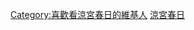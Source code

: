 {{Userbox
  |id = {{lang|ja|涼宮<br>ハルヒ}}
  |id-s = 11
  |id-c = #FFFFFF
  |info = 這個用戶是'''[[涼宮春日系列|涼宮春日]]'''的書迷。
  |info-c = #FF9999
  |info-s = 10
  |border-c = #440000
}}<includeonly>[[Category:喜歡看涼宮春日的維基人]]</includeonly><noinclude>
[[Category:書本用戶框模板|涼宮春日]]
</noinclude>